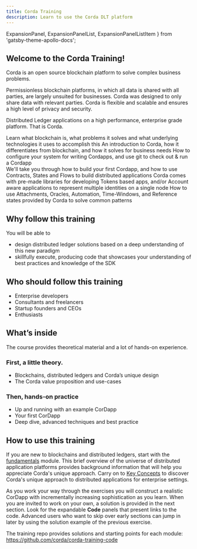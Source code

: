 ```yaml
---
title: Corda Training
description: Learn to use the Corda DLT platform
---
```


  ExpansionPanel,
  ExpansionPanelList,
  ExpansionPanelListItem
} from 'gatsby-theme-apollo-docs';


## Welcome to the Corda Training!

Corda is an open source blockchain platform to solve complex business problems.

Permissionless blockchain platforms, in which all data is shared with all parties, are largely unsuited for businesses. Corda was designed to only share data with relevant parties. Corda is flexible and scalable and ensures a high level of privacy and security.

Distributed Ledger applications on a high performance, enterprise grade platform. That is Corda.


<NavigationCardWrapper>
    <NavigationCard href="/fundamentals/introduction/" title="Blockchain Fundamentals" readingtime="71">
        Learn what blockchain is, what problems it solves and what underlying technologies it uses to accomplish this
    </NavigationCard>
    <NavigationCard href="/key-concepts/introduction/" title="What is Corda" readingtime="38">
        An introduction to Corda, how it differentiates from blockchain, and how it solves for business needs
    </NavigationCard>
    <NavigationCard href="/prepare-and-discover/introduction/" title="Getting Setup"  readingtime="85">
        How to configure your system for writing Cordapps, and use git to check out &amp; run a Cordapp
    </NavigationCard>
</NavigationCardWrapper>

<br/>

<NavigationCardWrapper>
    <NavigationCard href="/first-code/introduction/" title="Getting Started" readingtime="78">
        We'll take you through how to build your first Cordapp, and how to use Contracts, States and Flows to build distributed applications
    </NavigationCard>
    <NavigationCard href="/libraries/introduction/" title="Libraries" readingtime="105">
        Corda comes with pre-made libraries for developing Tokens based apps, and/or Account aware applications to represent multiple identities on a single node
    </NavigationCard>
    <NavigationCard href="/corda-details/introduction/" title="Advanced Features" readingtime="104">
      How to use Attachments, Oracles, Automation, Time-Windows, and Reference states provided by Corda to solve common patterns
    </NavigationCard>
</NavigationCardWrapper>

## Why follow this training

You will be able to
- design distributed ledger solutions based on a deep understanding of this new paradigm
- skillfully execute, producing code that showcases your understanding of best practices and knowledge of the SDK

## Who should follow this training

- Enterprise developers
- Consultants and freelancers
- Startup founders and CEOs
- Enthusiasts

## What’s inside

The course provides theoretical material and a lot of hands-on experience.

### First, a little theory.

- Blockchains, distributed ledgers and Corda’s unique design
- The Corda value proposition and use-cases

### Then, hands-on practice

- Up and running with an example CorDapp
- Your first CorDapp
- Deep dive, advanced techniques and best practice

## How to use this training

If you are new to blockchains and distributed ledgers, start with the [fundamentals](./fundamentals/introduction/) module. This brief overview of the universe of distributed application platforms provides background information that will help you appreciate Corda's unique approach. Carry on to [Key Concepts](./key-concepts/introduction/) to discover Corda's unique approach to distributed applications for enterprise settings.

As you work your way through the exercises you will construct a realistic CorDapp with incrementally increasing sophistication as you learn. When you are invited to work on your own, a solution is provided in the next section. Look for the expandable **Code** panels that present links to the code. Advanced users who want to skip over early sections can jump in later by using the solution example of the previous exercise.

<ExpansionPanel title="Code">

The training repo provides solutions and starting points for each module: https://github.com/corda/corda-training-code

</ExpansionPanel>

